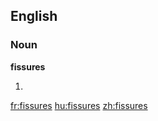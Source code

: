 ==English==

===Noun===
'''fissures'''

#{{plural of|[[fissure]]}}

[[fr:fissures]]
[[hu:fissures]]
[[zh:fissures]]